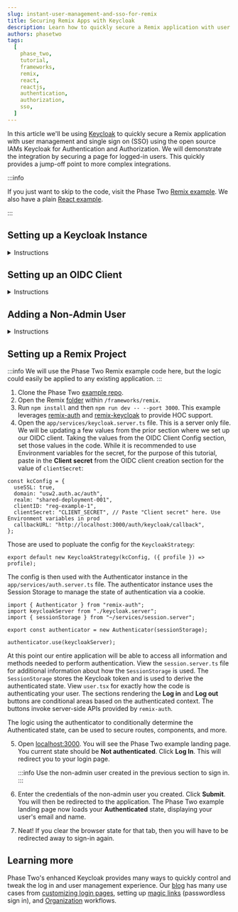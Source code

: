 ```yaml
---
slug: instant-user-management-and-sso-for-remix
title: Securing Remix Apps with Keycloak
description: Learn how to quickly secure a Remix application with user management and SSO using the open source IAMs Keycloak for Authentication and Authorization
authors: phasetwo
tags:
  [
    phase_two,
    tutorial,
    frameworks,
    remix,
    react,
    reactjs,
    authentication,
    authorization,
    sso,
  ]
---
```



In this article we'll be using [Keycloak](https://www.keycloak.org/) to quickly secure a Remix application with user management and single sign on (SSO) using the open source IAMs Keycloak for Authentication and Authorization. We will demonstrate the integration by securing a page for logged-in users. This quickly provides a jump-off point to more complex integrations.

<!--truncate-->

:::info

If you just want to skip to the code, visit the Phase Two [Remix example](https://github.com/p2-inc/examples/tree/main/frameworks/remix). We also have a plain [React example](https://phasetwo.io/blog/instant-user-managemenet-and-sso-for-reactjs).

:::

## Setting up a Keycloak Instance

<details>
  <summary>Instructions</summary>
  <PhaseTwoStarterInstructions />
</details>

## Setting up an OIDC Client

<details>
  <summary>Instructions</summary>
  <OIDC />
</details>

## Adding a Non-Admin User

<details>
  <summary>Instructions</summary>
  <NonAdminUser />
</details>

## Setting up a Remix Project

:::info
We will use the Phase Two Remix example code here, but the logic could easily be applied to any existing application.
:::

1. Clone the Phase Two [example repo](https://github.com/p2-inc/examples/).
2. Open the Remix [folder](https://github.com/p2-inc/examples/tree/main/frameworks/remix) within `/frameworks/remix`.
3. Run `npm install` and then `npm run dev -- --port 3000`. This example leverages [remix-auth](https://github.com/sergiodxa/remix-auth) and [remix-keycloak](https://github.com/marsmars0x01/remix-keycloak) to provide HOC support.
4. Open the `app/services/keycloak.server.ts` file. This is a server only file. We will be updating a few values from the prior section where we set up our OIDC client. Taking the values from the OIDC Client Config section, set those values in the code. While it is recommended to use Environment variables for the secret, for the purpose of this tutorial, paste in the **Client secret** from the OIDC client creation section for the value of `clientSecret`:

```tsx
const kcConfig = {
  useSSL: true,
  domain: "usw2.auth.ac/auth",
  realm: "shared-deployment-001",
  clientID: "reg-example-1",
  clientSecret: "CLIENT_SECRET", // Paste "Client secret" here. Use Environment variables in prod
  callbackURL: "http://localhost:3000/auth/keycloak/callback",
};
```

Those are used to popluate the config for the `KeycloakStrategy`:

```tsx
export default new KeycloakStrategy(kcConfig, ({ profile }) => profile);
```

The config is then used with the Authenticator instance in the `app/services/auth.server.ts` file. The authenticator instance uses the Session Storage to manage the state of authentication via a cookie.

```tsx
import { Authenticator } from "remix-auth";
import keycloakServer from "./keycloak.server";
import { sessionStorage } from "~/services/session.server";

export const authenticator = new Authenticator(sessionStorage);

authenticator.use(keycloakServer);
```

At this point our entire application will be able to access all information and methods needed to perform authentication. View the `session.server.ts` file for additional information about how the `SessionStorage` is used. The `SessionStorage` stores the Keycloak token and is used to derive the authenticated state. View `user.tsx` for exactly how the code is authenticating your user. The sections rendering the **Log in** and **Log out** buttons are conditional areas based on the authenticated context. The buttons invoke server-side APIs provided by `remix-auth`.

The logic using the authenticator to conditionally determine the Authenticated state, can be used to secure routes, components, and more.

5. Open [localhost:3000](http://localhost:3000). You will see the Phase Two example landing page. You current state should be **Not authenticated**. Click **Log In**. This will redirect you to your login page.

   :::info
   Use the non-admin user created in the previous section to sign in.
   :::

6. Enter the credentials of the non-admin user you created. Click **Submit**. You will then be redirected to the application. The Phase Two example landing page now loads your **Authenticated** state, displaying your user's email and name.
7. Neat! If you clear the browser state for that tab, then you will have to be redirected away to sign-in again.

## Learning more

Phase Two's enhanced Keycloak provides many ways to quickly control and tweak the log in and user management experience. Our [blog](https://phasetwo.io/blog) has many use cases from [customizing login pages](https://phasetwo.io/blog/customizing-login-pages), setting up [magic links](https://phasetwo.io/blog/set-up-magic-links) (passwordless sign in), and [Organization](https://phasetwo.io/product/organizations) workflows.
